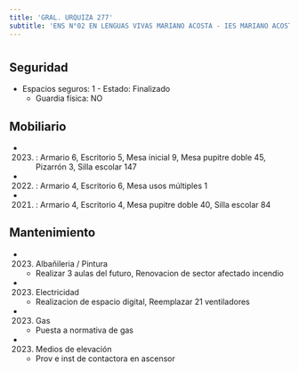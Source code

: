 ```yaml
---
title: 'GRAL. URQUIZA 277'
subtitle: 'ENS N°02 EN LENGUAS VIVAS MARIANO ACOSTA - IES MARIANO ACOSTA - ESEA EN DANZA RAMICONE CURSO VOCACIONAL DE FOLKLORE N° 06'
---
```


#


## Seguridad

*  Espacios seguros: 1 - Estado: Finalizado 
    + Guardia física: NO





## Mobiliario

*  (2023) : Armario 6, Escritorio 5, Mesa inicial 9, Mesa pupitre doble 45, Pizarrón 3, Silla escolar 147 

*  (2022) : Armario 4, Escritorio 6, Mesa usos múltiples 1 

*  (2021) : Armario 4, Escritorio 4, Mesa pupitre doble 40, Silla escolar 84 





## Mantenimiento

*  (2023) Albañileria / Pintura 
    + Realizar 3 aulas del futuro, Renovacion de sector afectado incendio

*  (2023) Electricidad 
    + Realizacion de espacio digital, Reemplazar 21 ventiladores

*  (2023) Gas 
    + Puesta a normativa de gas

*  (2023) Medios de elevación 
    + Prov e inst de contactora en ascensor



